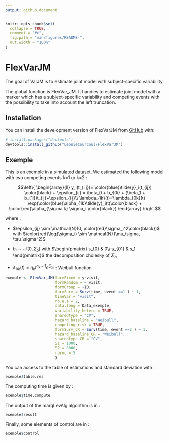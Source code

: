 ```yaml
---
output: github_document
---
```


<!-- README.md is generated from README.Rmd. Please edit that file -->

```r
knitr::opts_chunk$set(
  collapse = TRUE,
  comment = "#>",
  fig.path = "man/figures/README-",
  out.width = "100%"
)
```

# FlexVarJM

<!-- badges: start -->
<!-- badges: end -->

The goal of VarJM is to estimate joint model with subject-specific
variability.

The global function is FlexVar_JM. It handles to estimate joint model
with a marker which has a subject-specific variability and competing
events with the possibility to take into account the left truncation.


## Installation

You can install the development version of FlexVarJM from [GitHub](https://github.com/) with:

``` r
# install.packages("devtools")
devtools::install_github("LeonieCourcoul/FlexVarJM")
```

## Exemple

This is an exemple in a simulated dataset. We estimated the following model with two competing events k=1 or k=2 :

$$\left\{
\begin{array}{ll}
y_i(t_{i j})= \color{blue}\tilde{y}_i(t_{ij}) \color{black} + \epsilon_{ij} = \beta_0 + b_{0i} + (\beta_1 + b_{1i})t_{ij}+\epsilon_{i j}\\
\lambda_{ik}(t)=\lambda_{0k}(t) \exp(\color{blue}\alpha_{1k}\tilde{y}_i(t)\color{black} + \color{red}\alpha_{\sigma k} \sigma_i \color{black})
\end{array}
\right.$$

where : 

- $\epsilon_{ij} \sim \mathcal{N}(0, \color{red}\sigma_i^2\color{black})$ with $\color{red}\log(\sigma_i) \sim \mathcal{N}(\mu_\sigma, \tau_\sigma^2)$

- $b_i \sim \mathcal{N}(0, \Sigma_b)$ with $\begin{pmatrix}
s_{0} & 0\\
s_{01} & s_1
\end{pmatrix}$ the decomposition cholesky of $\Sigma_b$

- $\lambda_{0k}(t) = \eta_k t^{\eta_k-1}e^{\zeta_{0k}}$ : Weibull function




``` r
exemple <- FlexVar_JM(formFixed = y~visit,
                      formRandom = ~ visit,
                      formGroup = ~ID,
                      formSurv = Surv(time, event ==1 ) ~ 1,
                      timeVar = "visit",
                      nb.e.a = 2,
                      data.long = Data_exemple,
                      variability_hetero = TRUE,
                      sharedtype = "CV",
                      hazard_baseline = "Weibull",
                      competing_risk = TRUE,
                      formSurv_CR = Surv(time, event ==2 ) ~ 1,
                      hazard_baseline_CR = "Weibull",
                      sharedtype_CR = "CV",
                      S1 = 1000,
                      S2 = 8000,
                      nproc = 5
                      )
```

You can access to the table of estimations and standard deviation with :

``` r
exemple$table.res
```

The computing time is given by :

``` r
exemple$time.compute
```

The output of the marqLevAlg algorithm is in :

``` r
exemple$result
```

Finally, some elements of control are in :

``` r
exemple$control
```
